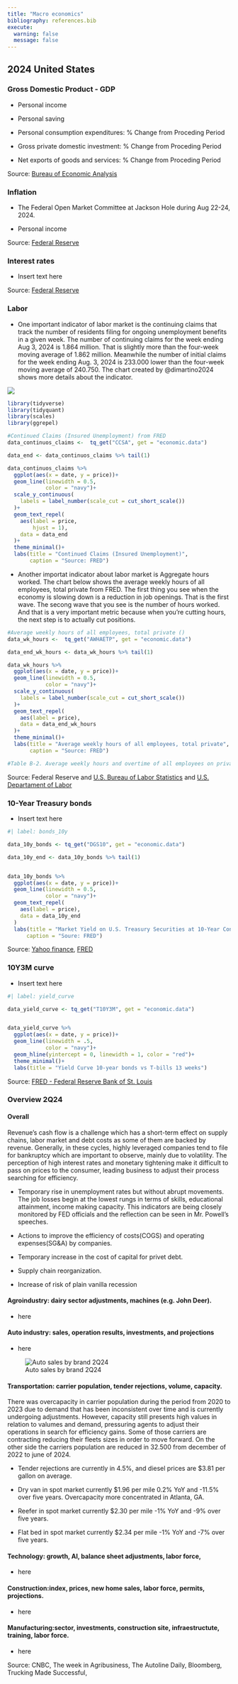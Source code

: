 ```yaml
---
title: "Macro economics"
bibliography: references.bib
execute: 
  warning: false
  message: false
---
```


## 2024 United States

### Gross Domestic Product - GDP

-   Personal income

-   Personal saving

-   Personal consumption expenditures: % Change from Proceding Period

-   Gross private domestic investment: % Change from Proceding Period

-   Net exports of goods and services: % Change from Proceding Period

Source: [Bureau of Economic Analysis](https://www.bea.gov/)

### Inflation

-   The Federal Open Market Committee at Jackson Hole during Aug 22-24, 2024.

-   Personal income

Source: [Federal Reserve](https://www.federalreserve.gov/publications.htm)

### Interest rates

-   Insert text here

Source: [Federal Reserve](https://www.federalreserve.gov/publications.htm)

### Labor

-   One important indicator of labor market is the continuing claims that track the number of residents filing for ongoing unemployment benefits in a given week. The number of continuing claims for the week ending Aug 3, 2024 is 1.864 million. That is slightly more than the four-week moving average of 1.862 million. Meanwhile the number of initial claims for the week ending Aug. 3, 2024 is 233.000 lower than the four-week moving average of 240.750. The chart created by @dimartino2024 shows more details about the indicator.

![](images/clipboard-465393918.png)

```r

library(tidyverse)
library(tidyquant)
library(scales)
library(ggrepel)

#Continued Claims (Insured Unemployment) from FRED
data_continuos_claims <-  tq_get("CCSA", get = "economic.data")

data_end <- data_continuos_claims %>% tail(1)

data_continuos_claims %>% 
  ggplot(aes(x = date, y = price))+
  geom_line(linewidth = 0.5,
            color = "navy")+
  scale_y_continuous(
    labels = label_number(scale_cut = cut_short_scale())
  )+
  geom_text_repel(
    aes(label = price,
        hjust = 1),
    data = data_end
  )+
  theme_minimal()+
  labs(title = "Continued Claims (Insured Unemployment)",
       caption = "Source: FRED")


```

-   Another importat indicator about labor market is Aggregate hours worked. The chart below shows the average weekly hours of all employees, total private from FRED. The first thing you see when the economy is slowing down is a reduction in job openings. That is the first wave. The secong wave that you see is the number of hours worked. And that is a very important metric because when you're cutting hours, the next step is to actually cut positions.

```r

#Average weekly hours of all employees, total private ()
data_wk_hours <-  tq_get("AWHAETP", get = "economic.data")

data_end_wk_hours <- data_wk_hours %>% tail(1)

data_wk_hours %>% 
  ggplot(aes(x = date, y = price))+
  geom_line(linewidth = 0.5, 
            color = "navy")+
  scale_y_continuous(
    labels = label_number(scale_cut = cut_short_scale())
  )+
  geom_text_repel(
    aes(label = price),
    data = data_end_wk_hours
  )+
  theme_minimal()+
  labs(title = "Average weekly hours of all employees, total private",
       caption = "Source: FRED")

#Table B-2. Average weekly hours and overtime of all employees on private nonfarm payrolls by industry sector, seasonally adjusted

```

Source: Federal Reserve and [U.S. Bureau of Labor Statistics](https://www.bls.gov/) and [U.S. Departament of Labor](https://www.dol.gov)

### 10-Year Treasury bonds

-   Insert text here

```r
#| label: bonds_10y

data_10y_bonds <- tq_get("DGS10", get = "economic.data")

data_10y_end <- data_10y_bonds %>% tail(1)


data_10y_bonds %>% 
  ggplot(aes(x = date, y = price))+
  geom_line(linewidth = 0.5,
            color = "navy")+
  geom_text_repel(
    aes(label = price),
    data = data_10y_end
  )
  labs(title = "Market Yield on U.S. Treasury Securities at 10-Year Constant Maturity",
      caption = "Soure: FRED")


```

Source: [Yahoo finance](https://finance.yahoo.com/), [FRED](https://fred.stlouisfed.org/series/DGS10/)

### 10Y3M curve

-   Insert text here

```r
#| label: yield_curve

data_yield_curve <- tq_get("T10Y3M", get = "economic.data")


data_yield_curve %>% 
  ggplot(aes(x = date, y = price))+
  geom_line(linewidth = .5,
            color = "navy")+
  geom_hline(yintercept = 0, linewidth = 1, color = "red")+
  theme_minimal()+
  labs(title = "Yield Curve 10-year bonds vs T-bills 13 weeks")

```

Source: [FRED - Federal Reserve Bank of St. Louis](https://fred.stlouisfed.org/)

### Overview 2Q24

#### Overall

Revenue's cash flow is a challenge which has a short-term effect on supply chains, labor market and debt costs as some of them are backed by revenue. Generally, in these cycles, highly leveraged companies tend to file for bankruptcy which are important to observe, mainly due to volatility. The perception of high interest rates and monetary tightening make it difficult to pass on prices to the consumer, leading business to adjust their process searching for efficiency.

-   Temporary rise in unemployment rates but without abrupt movements. The job losses begin at the lowest rungs in terms of skills, educational attainment, income making capacity. This indicators are being closely monitored by FED officials and the reflection can be seen in Mr. Powell's speeches.

-   Actions to improve the efficiency of costs(COGS) and operating expenses(SG&A) by companies.

-   Temporary increase in the cost of capital for privet debt.

-   Supply chain reorganization.

-   Increase of risk of plain vanilla recession

#### Agroindustry: dairy sector adjustments, machines (e.g. John Deer).

-   here

#### Auto industry: sales, operation results, investments, and projections

-   here

![Auto sales by brand 2Q24](img/auto_results_24.jpg)

#### Transportation: carrier population, tender rejections, volume, capacity.

There was overcapacity in carrier population during the period from 2020 to 2023 due to demand that has been inconsistent over time and is currently undergoing adjustments. However, capacity still presents high values in relation to valumes and demand, pressuring agents to adjust their operations in search for efficiency gains. Some of those carriers are contracting reducing their fleets sizes in order to move forward. On the other side the carriers population are reduced in 32.500 from december of 2022 to june of 2024.

-   Tender rejections are currently in 4.5%, and diesel prices are \$3.81 per gallon on average.

-   Dry van in spot market currently \$1.96 per mile 0.2% YoY and -11.5% over five years. Overcapacity more concentrated in Atlanta, GA.

-   Reefer in spot market currently \$2.30 per mile -1% YoY and -9% over five years.

-   Flat bed in spot market currently \$2.34 per mile -1% YoY and -7% over five years.

#### Technology: growth, AI, balance sheet adjustments, labor force,

-   here

#### Construction:index, prices, new home sales, labor force, permits, projections.

-   here

#### Manufacturing:sector, investments, construction site, infraestructute, training, labor force.

-   here

Source: CNBC, The week in Agribusiness, The Autoline Daily, Bloomberg, Trucking Made Successful,
